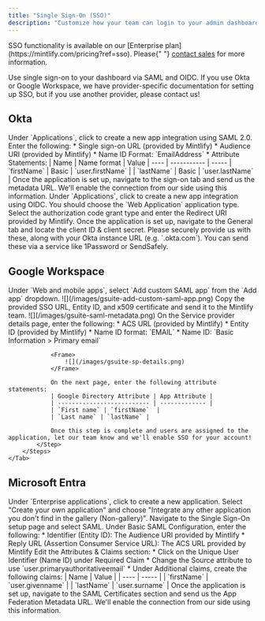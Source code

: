 ```yaml
---
title: "Single Sign-On (SSO)"
description: "Customize how your team can login to your admin dashboard"
---
```


<Info>
  SSO functionality is available on our [Enterprise
  plan](https://mintlify.com/pricing?ref=sso). Please{" "}
  <a href="mailto:sales@mintlify.com">contact sales</a> for more information.
</Info>

Use single sign-on to your dashboard via SAML and OIDC. If you use Okta or Google Workspace, we have provider-specific documentation for setting up SSO, but if you use another provider, please contact us!

## Okta

<Tabs>
    <Tab title="SAML">
        <Steps>
            <Step title="Create an application">
                Under `Applications`, click to create a new app integration using SAML 2.0.
            </Step>
            <Step title="Configure integration">
                Enter the following:
                * Single sign-on URL (provided by Mintlify)
                * Audience URI (provided by Mintlify)
                * Name ID Format: `EmailAddress`
                * Attribute Statements:
                    | Name | Name format | Value
                    | ---- | ----------- | -----
                    | `firstName` | Basic | `user.firstName` |
                    | `lastName` | Basic | `user.lastName` |
            </Step>
            <Step title="Send us your IdP information">
                Once the application is set up, navigate to the sign-on tab and send us the metadata URL.
                We'll enable the connection from our side using this information.
            </Step>
        </Steps>
    </Tab>
    <Tab title="OIDC">
        <Steps>
            <Step title="Create an application">
                Under `Applications`, click to create a new app integration using OIDC.
                You should choose the `Web Application` application type.
            </Step>
            <Step title="Configure integration">
                Select the authorization code grant type and enter the Redirect URI provided by Mintlify.
            </Step>
            <Step title="Send us your IdP information">
                Once the application is set up, navigate to the General tab and locate the client ID & client secret.
                Please securely provide us with these, along with your Okta instance URL (e.g. `<your-tenant-name>.okta.com`). You can send these via a service like 1Password or SendSafely.
            </Step>
        </Steps>
    </Tab>
</Tabs>

## Google Workspace

<Tabs>
    <Tab title="SAML">
        <Steps>
            <Step title="Create an application">
                Under `Web and mobile apps`, select `Add custom SAML app` from the `Add app` dropdown.  
                <Frame>
                    ![](/images/gsuite-add-custom-saml-app.png)
                </Frame>              
            </Step>
            <Step title="Send us your IdP information">
                Copy the provided SSO URL, Entity ID, and x509 certificate and send it to the Mintlify team.
                <Frame>
                    ![](/images/gsuite-saml-metadata.png)                    
                </Frame>
            </Step>
            <Step title="Configure integration">
                On the Service provider details page, enter the following:
                * ACS URL (provided by Mintlify)
                * Entity ID (provided by Mintlify)
                * Name ID format: `EMAIL`
                * Name ID: `Basic Information > Primary email`

                <Frame>
                    ![](/images/gsuite-sp-details.png)
                </Frame>

                On the next page, enter the following attribute statements:
                | Google Directory Attribute | App Attribute |
                | -------------------------- | ------------- |
                | `First name` | `firstName`  |
                | `Last name` | `lastName` |

                Once this step is complete and users are assigned to the application, let our team know and we'll enable SSO for your account!
            </Step>
        </Steps>
    </Tab>
</Tabs>

## Microsoft Entra

<Tabs>
  <Tab title="SAML">
    <Steps>
      <Step title="Create an application">
        Under `Enterprise applications`, click to create a new application.
        Select "Create your own application" and choose "Integrate any other
        application you don't find in the gallery (Non-gallery)".
      </Step>
      <Step title="Configure SAML">
        Navigate to the Single Sign-On setup page and select SAML. Under Basic
        SAML Configuration, enter the following: * Identifier (Entity ID): The
        Audience URI provided by Mintlify * Reply URL (Assertion Consumer
        Service URL): The ACS URL provided by Mintlify
      </Step>
      <Step title="Configure Attributes & Claims">
        Edit the Attributes & Claims section: * Click on the Unique User
        Identifier (Name ID) under Required Claim * Change the Source attribute
        to use `user.primaryauthoritativeemail` * Under Additional claims,
        create the following claims: | Name | Value | | ---- | ----- | |
        `firstName` | `user.givenname` | | `lastName` | `user.surname` |
      </Step>
      <Step title="Send us your IdP information">
        Once the application is set up, navigate to the SAML Certificates
        section and send us the App Federation Metadata URL. We'll enable the
        connection from our side using this information.
      </Step>
    </Steps>
  </Tab>
</Tabs>
